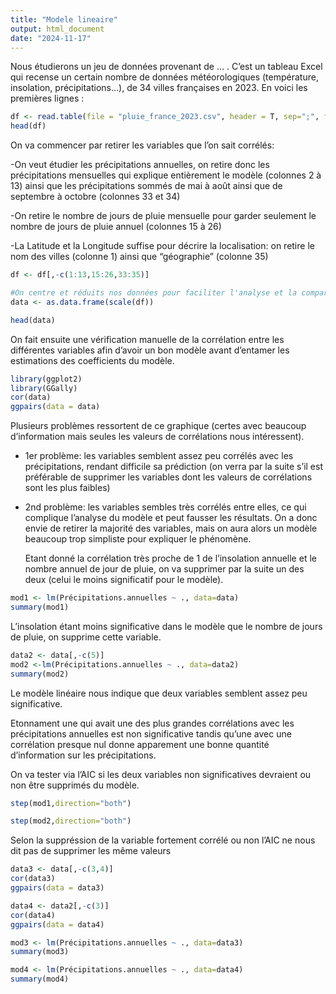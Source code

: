 ---
title: "Modele lineaire"
output: html_document
date: "2024-11-17"
---

Nous étudierons un jeu de données provenant de ... . C'est un tableau Excel qui recense un certain nombre de données météorologiques (température, insolation, précipitations...), de 34 villes françaises en 2023. En voici les premières lignes :

```{r}
df <- read.table(file = "pluie_france_2023.csv", header = T, sep=";", fileEncoding = "Latin1")
head(df)
```

On va commencer par retirer les variables que l'on sait corrélés:

-On veut étudier les précipitations annuelles, on retire donc les précipitations mensuelles qui explique entièrement le modèle (colonnes 2 à 13) ainsi que les précipitations sommés de mai à août ainsi que de septembre à octobre (colonnes 33 et 34)

-On retire le nombre de jours de pluie mensuelle pour garder seulement le nombre de jours de pluie annuel (colonnes 15 à 26)

-La Latitude et la Longitude suffise pour décrire la localisation: on retire le nom des villes (colonne 1) ainsi que "géographie" (colonne 35)

```{r}
df <- df[,-c(1:13,15:26,33:35)]

#On centre et réduits nos données pour faciliter l'analyse et la comparabilités des résultats futurs
data <- as.data.frame(scale(df))

head(data)
```

On fait ensuite une vérification manuelle de la corrélation entre les différentes variables afin d'avoir un bon modèle avant d'entamer les estimations des coefficients du modèle.

```{r}
library(ggplot2)
library(GGally)
cor(data)
ggpairs(data = data)
```

Plusieurs problèmes ressortent de ce graphique (certes avec beaucoup d'information mais seules les valeurs de corrélations nous intéressent).

-   1er problème: les variables semblent assez peu corrélés avec les précipitations, rendant difficile sa prédiction (on verra par la suite s'il est préférable de supprimer les variables dont les valeurs de corrélations sont les plus faibles)

-   2nd problème: les variables sembles très corrélés entre elles, ce qui complique l'analyse du modèle et peut fausser les résultats. On a donc envie de retirer la majorité des variables, mais on aura alors un modèle beaucoup trop simpliste pour expliquer le phénomène.

    Etant donné la corrélation très proche de 1 de l'insolation annuelle et le nombre annuel de jour de pluie, on va supprimer par la suite un des deux (celui le moins significatif pour le modèle).

```{r}
mod1 <- lm(Précipitations.annuelles ~ ., data=data)
summary(mod1)
```

L'insolation étant moins significative dans le modèle que le nombre de jours de pluie, on supprime cette variable.

```{r}
data2 <- data[,-c(5)]
mod2 <-lm(Précipitations.annuelles ~ ., data=data2)
summary(mod2)
```

Le modèle linéaire nous indique que deux variables semblent assez peu significative.

Etonnament une qui avait une des plus grandes corrélations avec les précipitations annuelles est non significative tandis qu'une avec une corrélation presque nul donne apparement une bonne quantité d'information sur les précipitations.

On va tester via l'AIC si les deux variables non significatives devraient ou non être supprimés du modèle.

```{r}
step(mod1,direction="both")
```

```{r}
step(mod2,direction="both")
```

Selon la suppréssion de la variable fortement corrélé ou non l'AIC ne nous dit pas de supprimer les même valeurs

```{r}
data3 <- data[,-c(3,4)]
cor(data3)
ggpairs(data = data3)
```

```{r}
data4 <- data2[,-c(3)]
cor(data4)
ggpairs(data = data4)
```

```{r}
mod3 <- lm(Précipitations.annuelles ~ ., data=data3)
summary(mod3)
```

```{r}
mod4 <- lm(Précipitations.annuelles ~ ., data=data4)
summary(mod4)
```
